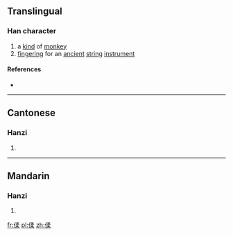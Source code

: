 ==Translingual==

===Han character===
{{Han char|rn=9|rad=人|as=09|sn=11|four=|canj=ONHD|ids=⿰亻柔}}

# a [[kind]] of [[monkey]]
# [[fingering]] for an [[ancient]] [[string]] [[instrument]]

====References====
* {{Han ref|kx=0112.071|hdz=10198.070|uh=3471|ud=13425}}

----

==Cantonese==

===Hanzi===
{{yue-hanzi|jyut=[[nau4]]|y=nau4}}

# {{defn|lang=yue|sort=人09}}

----

==Mandarin==

===Hanzi===
{{cmn-hanzi|pin=[[rǎo]] ([[rao3]])|wg=jao<sup>3</sup>}}

# {{defn|lang=cmn|sort=人09}}

[[fr:㑱]]
[[pl:㑱]]
[[zh:㑱]]
